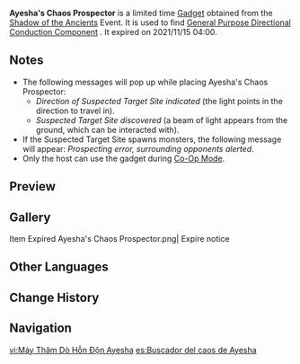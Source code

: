 {{Item Infobox
|id           = 220042
|image        = Item Ayesha's Chaos Prospector.png
|type         = Event Items
|invCategory  = Gadgets
|rarity       = 4
|effect       = Device for searching survey targets.
|description  = A handy tool that the researcher [[Ayesha]] created on the side while researching ancient relics. It can be used to detect such ancient relics buried underground. Due to its hasty production, however, its accuracy could stand to be improved. Users should beware that some unexpected things may occur while using this gadget...
|source1      = [[Shadow of the Ancients]] Event
|event        = Shadow of the Ancients
|reusable     = Yes
|usage        = Quick Use
|memento      = No
}}
'''Ayesha's Chaos Prospector''' is a limited time [[Gadget]] obtained from the [[Shadow of the Ancients]] Event. It is used to find [[General Purpose Directional Conduction Component]]<!--anything else in next days?-->. It expired on 2021/11/15 04:00.

==Notes==
*The following messages will pop up while placing Ayesha's Chaos Prospector:
**''Direction of Suspected Target Site indicated'' (the light points in the direction to travel in).
**''Suspected Target Site discovered'' (a beam of light appears from the ground, which can be interacted with).
*If the Suspected Target Site spawns monsters, the following message will appear: ''Prospecting error, surrounding opponents alerted''.
*Only the host can use the gadget during [[Co-Op Mode]].

==Preview==
{{Preview
|file1=Item Ayesha's Chaos Prospector 1
|caption1=Used outside of Target Site zone

|file2=Item Ayesha's Chaos Prospector 2
|caption2=Used inside of Target Site zone
}}

==Gallery==
<gallery captionalign='center' hideaddbutton='true'>
Item Expired Ayesha's Chaos Prospector.png| Expire notice
</gallery>

==Other Languages==
{{Other Languages
|en      = Ayesha's Chaos Prospector
|zhs     = 阿叶夏混沌勘探器
|zhs_rm  = Ā'yèxià Hùndùn Kāntàn Qì
|zht     = 阿葉夏混沌勘探器
|zht_rm  = Ā'yèxià Hùndùn Kāntàn Qì
|zh_tl   = Ayesha's Chaos Prospector
|ja      = アイシャ混沌探知機
|ja_rm   = Aisha Konton Tanchiki
|ja_tl   = Ayesha's Chaos Detector
|ko      = 아에샤의 혼돈 탐지기
|ko_rm   = A'esya-ui Hondon Tamjigi
|ko_tl   = Ayesha's Chaos Prospector
|es      = Buscador del caos de Ayesha
|es_tl   = Ayesha's Chaos Seeker
|fr      = Détecteur du chaos d'Ayesha
|fr_tl   = Ayesha's Chaos Detector
|ru      = Старатель хаоса Айеши
|ru_tl   = 
|th      = Ayesha's Chaos Prospector
|vi      = Máy Thăm Dò Hỗn Độn Ayesha
|vi_tl   = 
|de      = Ayeshas Chaosdetektor
|de_tl   = Ayesha's Chaos Detector
|id      = Ayesha's Chaos Prospector
|pt      = Prospector do Caos de Ayesha
|pt_tl   = Ayesha's Chaos Prospector
}}

==Change History==
{{Change History|2.2}}

==Navigation==
{{Gadget Navbox}}

[[vi:Máy Thăm Dò Hỗn Độn Ayesha]]
[[es:Buscador del caos de Ayesha]]